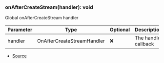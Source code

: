 ### onAfterCreateStream(handler): void
Global onAfterCreateStream handler



| Parameter | Type | Optional | Description |
| ----------- | ----------- | ----------- | ----------- |
| handler | OnAfterCreateStreamHandler | ❌ | The handler callback |


- [Source](https://github.com/Androz2091/discord-player/blob/f2dbc02/packages/discord-player/src/hooks/stream/onAfterCreateStream.ts#L8)